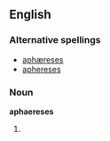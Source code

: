 ==English==

===Alternative spellings===
* [[aphæreses]]
* [[aphereses]]

===Noun===
'''aphaereses''' {{p}}

# {{plural of|[[aphaeresis#English|aphaeresis]]}}